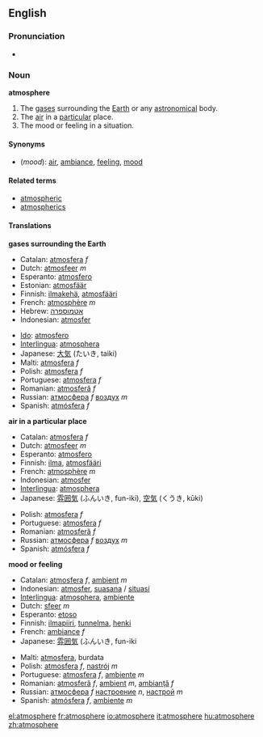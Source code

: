 ==English==

===Pronunciation===
*{{IPA|/ˈætməsˌfɪɹ/ ([[w:General American|GA]]), /ˈɑtməsˌfɛə/ ([[w:Received Pronunciation|RP]])}}
===Noun===
'''atmosphere'''

# The [[gas]]es surrounding the [[Earth]] or any [[astronomical]] body. 
# The [[air]] in a [[particular]] place.
# The mood or feeling in a situation.

====Synonyms====
*(''mood''): [[air]], [[ambiance]], [[feeling]], [[mood]]

====Related terms====
*[[atmospheric]]
*[[atmospherics]]

====Translations====
'''gases surrounding the Earth'''
{{top}}
*Catalan: [[atmosfera]] ''f''
*Dutch: [[atmosfeer]] ''m''
*Esperanto: [[atmosfero]]
*Estonian: [[atmosfäär]]
*Finnish: [[ilmakehä]], [[atmosfääri]]
*French: [[atmosphère]] ''m''
*Hebrew: [[:he:אטמוספרה|אטמוספרה]]
*Indonesian: [[atmosfer]]
{{mid}}
* [[Ido]]: [[atmosfero]]
*[[Interlingua]]: [[atmosphera]]
*Japanese: [[大気]] (たいき, taiki) 
*Malti: [[atmosfera]] ''f''
*Polish: [[atmosfera]] ''f''
*Portuguese: [[atmosfera]] ''f''
*Romanian: [[atmosferă]] ''f''
*Russian: [[атмосфера]] ''f'' [[воздух]] ''m''
*Spanish: [[atmósfera]] ''f''
{{bottom}}

'''air in a particular place'''
{{top}}
*Catalan: [[atmosfera]] ''f''
*Dutch: [[atmosfeer]] ''m''
*Esperanto: [[atmosfero]]
*Finnish: [[ilma]], [[atmosfääri]]
*French: [[atmosphère]] ''m''
*Indonesian: [[atmosfer]]
*[[Interlingua]]: [[atmosphera]]
*Japanese: [[雰囲気]] (ふんいき, fun-iki), [[空気]] (くうき, kūki)
{{mid}}
*Polish: [[atmosfera]] ''f''
*Portuguese: [[atmosfera]] ''f''
*Romanian: [[atmosferă]] ''f''
*Russian: [[атмосфера]] ''f'' [[воздух]] ''m''
*Spanish: [[atmósfera]] ''f''
{{bottom}}

'''mood or feeling'''
{{top}}
*Catalan: [[atmosfera]] ''f'', [[ambient]] ''m''
*Indonesian: [[atmosfer]], [[suasana]] / [[situasi]]
*[[Interlingua]]: [[atmosphera]], [[ambiente]]
*Dutch: [[sfeer]] ''m''
*Esperanto: [[etoso]]
*Finnish: [[ilmapiiri]], [[tunnelma]], [[henki]]
*French: [[ambiance]] ''f''
*Japanese: [[雰囲気]] (ふんいき, fun-iki
{{mid}}
*Malti: [[atmosfera]], burdata
*Polish: [[atmosfera]] ''f'', [[nastrój]] ''m''
*Portuguese: [[atmosfera]] ''f'', [[ambiente]] ''m''
*Romanian: [[atmosferă]] ''f'', [[ambient]] ''m'', [[ambianţă]] ''f''
*Russian: [[атмосфера]] ''f'' [[настроение]] ''n'', [[настрой]] ''m''
*Spanish: [[atmósfera]] ''f'', [[ambiente]] ''m''
{{bottom}}

[[el:atmosphere]]
[[fr:atmosphere]]
[[io:atmosphere]]
[[it:atmosphere]]
[[hu:atmosphere]]
[[zh:atmosphere]]